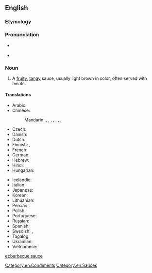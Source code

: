 ==English==
{{wikipedia}}

===Etymology===
{{compound|barbecue|sauce|lang=en}}

===Pronunciation===
* {{a|Received Pronunciation}} {{IPA|/ˈbɑːbɪkjuː sɔːs/|lang=en}}
* {{a|General American}} {{IPA|/ˈbɑːɹbəkjuː sɑːs/|/- sɔːs/|lang=en}}<!-- Yes, it has to be /sɔːs/ and /sɑːs/, not /ˈsɔːs/ and /ˈsɑːs/. This compound noun is stressed on its first element in both UK and US. -->

===Noun===
{{en-noun|head=[[barbecue]] [[sauce]]|~}}

# A [[fruity]], [[tangy]] sauce, usually light brown in color, often served with meats.

====Translations====
{{trans-top|type of sauce}}
* Arabic: {{t-needed|ar}}
* Chinese:
*: Mandarin: {{t+|cmn|燒烤醬|sc=Hani}}, {{t+|cmn|烧烤酱|tr=shāokǎojiàng|sc=Hani}}, {{t|cmn|燒烤汁|sc=Hani}}, {{t|cmn|烧烤汁|tr=shāokǎozhī|sc=Hani}}, {{t+|cmn|烤肉醬|sc=Hani}}, {{t+|cmn|烤肉酱|tr=kǎoròujiàng|sc=Hani}}, {{t|cmn|燒烤調味汁|sc=Hani}}, {{t|cmn|烧烤调味汁|tr=shāokǎo tiáowèizhī|sc=Hani}}
* Czech: {{t|cs|sladkokyselá omáčka}}
* Danish: {{t|da|barbecuesovs|c}}
* Dutch: {{t+|nl|barbecuesaus}}
* Finnish: {{t|fi|grillauskastike}}, {{t+|fi|grillikastike}}
* French: {{t|fr|sauce barbecue|f}}
* German: {{t|de|Barbecuesauce}}
* Hebrew: {{t|he|רוטב ברביקיו|m}}
* Hindi: {{t-needed|hi}}
* Hungarian: {{t|hu|barbecue-szósz}}
{{trans-mid}}
* Icelandic: {{t|is|BBQ-sósa}}
* Italian: {{t|it|salsa barbecue|f}}
* Japanese: {{t|ja|バーベキューソース|tr=bābekyū sōsu}}
* Korean: {{t-needed|ko}}
* Lithuanian: {{t-needed|lt}}
* Persian: {{t|fa|سس تنوری}}
* Polish: {{t|pl|sos barbecue|m}}
* Portuguese: {{t|pt|molho de churrasco|m}}
* Russian: {{t|ru|со́ус для барбекью́|m}}
* Spanish: {{t+|es|salsa barbacoa|f}}
* Swedish: {{t|sv|grillsås|c}}, {{t|sv|barbecuesås|c}}
* Tagalog: {{t|tl|salsang ihaw}}
* Ukrainian: {{t-needed|uk}}
* Vietnamese: {{t-needed|vi}}
{{trans-bottom}}

[[Category:en:Condiments]]
[[Category:en:Sauces]]

[[et:barbecue sauce]]